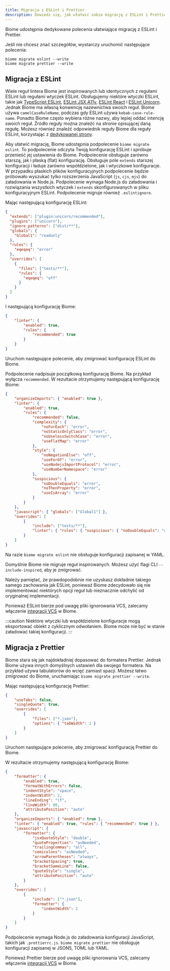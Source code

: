 ```yaml
---
title: Migracja z ESLint i Prettier
description: Dowiedz się, jak ułatwić sobie migrację z ESLint i Prettier
---
```



Biome udostępnia dedykowane polecenia ułatwiające migrację z ESLint i Prettier.

Jeśli nie chcesz znać szczegółów, wystarczy uruchomić następujące polecenia:

```shell
biome migrate eslint --write
biome migrate prettier --write
```

## Migracja z ESLint

Wiele reguł lintera Biome jest inspirowanych lub identycznych z regułami ESLint lub regułami wtyczek ESLint.
Obsługujemy niektóre wtyczki ESLint, takie jak [TypeScript ESLint](https://typescript-eslint.io/), [ESLint JSX A11y](https://github.com/jsx-eslint/eslint-plugin-jsx-a11y), [ESLint React](https://github.com/jsx-eslint/eslint-plugin-react) i [ESLint Unicorn](https://github.com/sindresorhus/eslint-plugin-unicorn).
Jednak Biome ma własną konwencję nazewnictwa swoich reguł.
Biome używa `camelCaseRuleName`, podczas gdy ESLint używa `kebab-case-rule-name`.
Ponadto Biome często wybiera różne nazwy, aby lepiej oddać intencję swoich reguł.
Źródło reguły można znaleźć na stronie opisującej daną regułę.
Możesz również znaleźć odpowiednik reguły Biome dla reguły ESLint, korzystając z [dedykowanej strony](/linter/rules-sources).

Aby ułatwić migrację, Biome udostępnia podpolecenie `biome migrate eslint`.
To podpolecenie odczyta Twoją konfigurację ESLint i spróbuje przenieść jej ustawienia do Biome.
Podpolecenie obsługuje zarówno starszą, jak i płaską (flat) konfigurację.
Obsługuje pole `extends` starszej konfiguracji i ładuje zarówno współdzielone, jak i wtyczkowe konfiguracje.
W przypadku płaskich plików konfiguracyjnych podpolecenie będzie próbowało wyszukać tylko rozszerzenia JavaScript (`js`, `cjs`, `mjs`) do załadowania w Node.js.
Podpolecenie wymaga Node.js do załadowania i rozwiązania wszystkich wtyczek i `extends` skonfigurowanych w pliku konfiguracyjnym ESLint.
Podpolecenie migruje również `.eslintignore`.

Mając następującą konfigurację ESLint:

```json title=".eslintrc.json"
{
  "extends": ["plugin:unicorn/recommended"],
  "plugins": ["unicorn"],
  "ignore_patterns": ["dist/**"],
  "globals": {
    "Global1": "readonly"
  },
  "rules": {
    "eqeqeq": "error"
  },
  "overrides": [
    {
      "files": ["tests/**"],
      "rules": {
        "eqeqeq": "off"
      }
    }
  ]
}
```

I następującą konfigurację Biome:

```json title="biome.json"
{
	"linter": {
		"enabled": true,
		"rules": {
			"recommended": true
		}
	}
}
```

Uruchom następujące polecenie, aby zmigrować konfigurację ESLint do Biome.

<PackageManagerBiomeCommand command="migrate eslint --write"/>

Podpolecenie nadpisuje początkową konfigurację Biome.
Na przykład wyłącza `recommended`.
W rezultacie otrzymujemy następującą konfigurację Biome:

```json title="biome.json"
{
	"organizeImports": { "enabled": true },
	"linter": {
		"enabled": true,
		"rules": {
			"recommended": false,
			"complexity": {
				"noForEach": "error",
				"noStaticOnlyClass": "error",
				"noUselessSwitchCase": "error",
				"useFlatMap": "error"
			},
			"style": {
				"noNegationElse": "off",
				"useForOf": "error",
				"useNodejsImportProtocol": "error",
				"useNumberNamespace": "error"
			},
			"suspicious": {
				"noDoubleEquals": "error",
				"noThenProperty": "error",
				"useIsArray": "error"
			}
		}
	},
	"javascript": { "globals": ["Global1"] },
	"overrides": [
		{
			"include": ["tests/**"],
			"linter": { "rules": { "suspicious": { "noDoubleEquals": "off" } } }
		}
	]
}
```

Na razie `biome migrate eslint` nie obsługuje konfiguracji zapisanej w YAML.

Domyślnie Biome nie migruje reguł inspirowanych.
Możesz użyć flagi CLI `--include-inspired`, aby je zmigrować.

<PackageManagerBiomeCommand command="migrate eslint --write --include-inspired"/>

Należy pamiętać, że prawdopodobnie nie uzyskasz dokładnie takiego samego zachowania jak ESLint, ponieważ Biome zdecydowało się nie implementować niektórych opcji reguł lub nieznacznie odchylić od oryginalnej implementacji.

Ponieważ ESLint bierze pod uwagę pliki ignorowania VCS,
zalecamy włączenie [integracji VCS](/guides/integrate-in-vcs) w Biome.

:::caution
Niektóre wtyczki lub współdzielone konfiguracje mogą eksportować obiekt z cyklicznym odwołaniem.
Biome może nie być w stanie załadować takiej konfiguracji.
:::

## Migracja z Prettier

Biome stara się jak najdokładniej dopasować do formatera Prettier.
Jednak Biome używa innych domyślnych ustawień dla swojego formatera.
Na przykład używa tabulatorów do wcięć zamiast spacji.
Możesz łatwo zmigrować do Biome, uruchamiając `biome migrate prettier --write`.

Mając następującą konfigurację Prettier:

```json title=".prettierrc.json"
{
	"useTabs": false,
	"singleQuote": true,
	"overrides": [
		{
      		"files": ["*.json"],
      		"options": { "tabWidth": 2 }
    	}
	]
}
```

Uruchom następujące polecenie, aby zmigrować konfigurację Prettier do Biome.

<PackageManagerBiomeCommand command="migrate prettier --write"/>

W rezultacie otrzymujemy następującą konfigurację Biome:

```json title="biome.json"
{
	"formatter": {
		"enabled": true,
		"formatWithErrors": false,
		"indentStyle": "space",
		"indentWidth": 2,
		"lineEnding": "lf",
		"lineWidth": 80,
		"attributePosition": "auto"
	},
	"organizeImports": { "enabled": true },
	"linter": { "enabled": true, "rules": { "recommended": true } },
	"javascript": {
		"formatter": {
			"jsxQuoteStyle": "double",
			"quoteProperties": "asNeeded",
			"trailingCommas": "all",
			"semicolons": "asNeeded",
			"arrowParentheses": "always",
			"bracketSpacing": true,
			"bracketSameLine": false,
			"quoteStyle": "single",
			"attributePosition": "auto"
		}
	},
	"overrides": [
		{
			"include": ["*.json"],
			"formatter": {
				"indentWidth": 2
			}
		}
	]
}
```

Podpolecenie wymaga Node.js do załadowania konfiguracji JavaScript, takich jak `.prettierrc.js`.
`biome migrate prettier` nie obsługuje konfiguracji zapisanej w JSON5, TOML lub YAML.

Ponieważ Prettier bierze pod uwagę pliki ignorowania VCS,
zalecamy włączenie [integracji VCS](/guides/integrate-in-vcs) w Biome.
